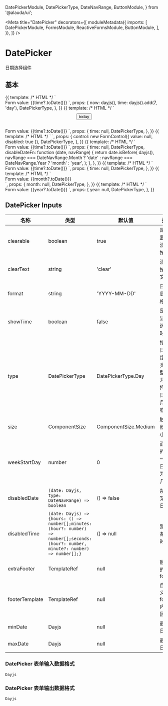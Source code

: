 
  DatePickerModule,
  DatePickerType,
  DateNavRange,
  ButtonModule,
} from '@alauda/ui';

<Meta
  title="DatePicker"
  decorators={[
    moduleMetadata({
      imports: [
        DatePickerModule,
        FormsModule,
        ReactiveFormsModule,
        ButtonModule,
      ],
    }),
  ]}
/>

# DatePicker

日期选择组件

## 基本

<Canvas>
  <Story
    name="Date Picker"
    height="500px"
  >
    {{
      template: /* HTML */ `
        <aui-date-picker
          [type]="DatePickerType.Day"
          [clearText]="'清除'"
          [(ngModel)]="time"
          placeholder="请选择"
          [weekStartDay]="2"
          required
        ></aui-date-picker>
        <br />
        Form value: {{time?.toDate()}}
      `,
      props: {
        now: dayjs(),
        time: dayjs().add(7, 'day'),
        DatePickerType,
      },
    }}
  </Story>
</Canvas>

<Canvas>
  <Story
    name="Extra footer"
    height="500px"
  >
    {{
      template: /* HTML */ `
        <aui-date-picker
          placeholder="请选择"
          [type]="DatePickerType.Day"
          [(ngModel)]="time"
          [extraFooter]="extraFooter"
        ></aui-date-picker>
        <ng-template
          #extraFooter
          let-context="context"
        >
          <div
            style="height:40px;display:flex;justify-content:center;align-items: center"
          >
            <button
              aui-button="inline"
              (click)="context.confirmValue(now,false)"
            >
              today
            </button>
          </div>
        </ng-template>
        <br />
        Form value: {{time?.toDate()}}
      `,
      props: {
        time: null,
        DatePickerType,
      },
    }}
  </Story>
</Canvas>

<Canvas>
  <Story
    name="Disabled"
    height="200px"
  >
    {{
      template: /* HTML */ `
        <aui-date-picker
          placeholder="请选择"
          [type]="DatePickerType.Day"
          [formControl]="control"
          [showTime]="true"
        ></aui-date-picker>
      `,
      props: {
        control: new FormControl({ value: null, disabled: true }),
        DatePickerType,
      },
    }}
  </Story>
</Canvas>

<Canvas>
  <Story
    name="Disable until today"
    height="500px"
  >
    {{
      template: /* HTML */ `
        <aui-date-picker
          placeholder="请选择"
          [type]="DatePickerType.Day"
          [(ngModel)]="time"
          [showTime]="true"
          [disabledDate]="disableDateFn"
        ></aui-date-picker>
        <br />
        Form value: {{time?.toDate()}}
      `,
      props: {
        time: null,
        DatePickerType,
        disableDateFn: function (date, navRange) {
          return date.isBefore(
            dayjs(),
            navRange === DateNavRange.Month
              ? 'date'
              : navRange === DateNavRange.Year
              ? 'month'
              : 'year',
          );
        },
      },
    }}
  </Story>
</Canvas>

<Canvas>
  <Story
    name="With time"
    height="400px"
  >
    {{
      template: /* HTML */ `
        <aui-date-picker
          placeholder="请选择"
          [type]="DatePickerType.Day"
          [(ngModel)]="time"
          [showTime]="true"
        ></aui-date-picker>
        <br />
        Form value: {{time?.toDate()}}
      `,
      props: {
        time: null,
        DatePickerType,
      },
    }}
  </Story>
</Canvas>

<Canvas>
  <Story
    name="Month Picker"
    height="400px"
  >
    {{
      template: /* HTML */ `
        <aui-date-picker
          placeholder="请选择"
          [type]="DatePickerType.Month"
          [(ngModel)]="month"
        ></aui-date-picker>
        <br />
        Form value: {{month?.toDate()}}
        <br />
      `,
      props: {
        month: null,
        DatePickerType,
      },
    }}
  </Story>
</Canvas>

<Canvas>
  <Story
    name="Year Picker"
    height="400px"
  >
    {{
      template: /* HTML */ `
        <aui-date-picker
          placeholder="请选择"
          [type]="DatePickerType.Year"
          [(ngModel)]="year"
        ></aui-date-picker>
        <br />
        Form value: {{year?.toDate()}}
      `,
      props: {
        year: null,
        DatePickerType,
      },
    }}
  </Story>
</Canvas>

## DatePicker Inputs

| 名称           | 类型                                                                                                                                   | 默认值               | 描述                                 |
| -------------- | -------------------------------------------------------------------------------------------------------------------------------------- | -------------------- | ------------------------------------ |
| clearable      | boolean                                                                                                                                | true                 | 是否显示清除按钮                     |
| clearText      | string                                                                                                                                 | 'clear'              | 清除按钮文案                         |
| format         | string                                                                                                                                 | 'YYYY-MM-DD'         | 日期显示格式                         |
| showTime       | boolean                                                                                                                                | false                | 是否显示选择时间                     |
| type           | DatePickerType                                                                                                                         | DatePickerType.Day   | 指定日期组件类型，为选择日，月，或年 |
| size           | ComponentSize                                                                                                                          | ComponentSize.Medium | 触发器大小                           |
| weekStartDay   | number                                                                                                                                 | 0                    | 面板的第一个日期为周几               |
| disabledDate   | `(date: Dayjs, type: DateNavRange) => boolean`                                                                                         | () => false          | 禁用某些日期                         |
| disabledTime   | `(date: Dayjs) => {hours: () => number[];minutes: (hour?: number) => number[];seconds: (hour?: number, minute?: number) => number[];}` | () => null           | 禁用某些时间                         |
| extraFooter    | TemplateRef                                                                                                                            | null                 | 额外的 footer                        |
| footerTemplate | TemplateRef                                                                                                                            | null                 | 自定义 footer 内容区                 |
| minDate        | Dayjs                                                                                                                                  | null                 | 最小日期                             |
| maxDate        | Dayjs                                                                                                                                  | null                 | 最大日期                             |

### DatePicker 表单输入数据格式

`Dayjs`

### DatePicker 表单输出数据格式

`Dayjs`
